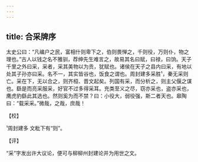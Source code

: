 ```yaml
---
---
---
```

title: 合采牌序
---







太史公曰：“凡编户之民，富相什则卑下之，伯则畏惮之，千则役，万则仆，物之理也。”古人以钱之名不雅驯，荐绅先生难言之，故易其名曰赋，曰禄，曰饷。天子千里之外曰采，采者，采其美物以为贡，犹赋也。诸侯在天子之县内曰采，有地以处其子孙亦曰采。名不一，其实皆谷也，饭食之谓也。周封建多采胜¹，秦无采则亡。采在下，无以合之，则齐桓、晋文起矣。列国有采，而分析之，则主父偃之谋也。繇是而亮采服采，好官不过多得采耳。充类至义之尽，窃亦采也，盗亦采也，鹰虎豹繇此其选也。然则奚为而不禁？曰：小役大，弱役强，斯二者天也。皋陶曰：“载采采。”微哉，之哉，庶哉！

【校】

¹周封建多 文粃下有“则”。

【评】

“采”字发出许大议论，便可与柳柳州封建论并为用世之文。